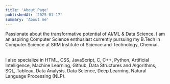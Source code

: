 ```yaml
---
title: 'About Page'
publishedAt: '2025-01-17'
summary: 'About me'
---
```


Passionate about the transformative potential of AI/ML & Data Science. I am an aspiring Computer Science enthusiast currently pursuing my B.Tech in Computer Science at SRM Institute of Science and Technology, Chennai.

<br />
I also specialize in HTML, CSS, JavaScript, C, C++, Python, Artificial Intelligence, Machine Learning, Github, Data Structures and Algorithms, SQL, Tableau, Data Analysis, Data Science, Deep Learning, Natural Language Processing (NLP).
<br />
